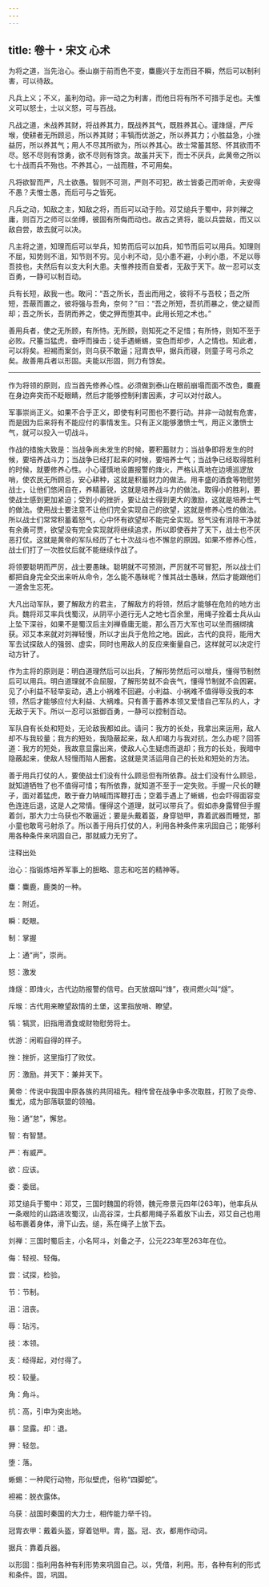 ```yaml
---
---
---
```

title: 卷十・宋文 心术
---

为将之道，当先治心。泰山崩于前而色不变，麋鹿兴于左而目不瞬，然后可以制利害，可以待敌。

凡兵上义；不义，虽利勿动。非一动之为利害，而他日将有所不可措手足也。夫惟义可以怒士，士以义怒，可与百战。

凡战之道，未战养其财，将战养其力，既战养其气，既胜养其心。谨烽燧，严斥堠，使耕者无所顾忌，所以养其财；丰犒而优游之，所以养其力；小胜益急，小挫益厉，所以养其气；用人不尽其所欲为，所以养其心。故士常蓄其怒、怀其欲而不尽。怒不尽则有馀勇，欲不尽则有馀贪。故虽并天下，而士不厌兵，此黄帝之所以七十战而兵不殆也。不养其心，一战而胜，不可用矣。

凡将欲智而严，凡士欲愚。智则不可测，严则不可犯，故士皆委己而听命，夫安得不愚？夫惟士愚，而后可与之皆死。

凡兵之动，知敌之主，知敌之将，而后可以动于险。邓艾缒兵于蜀中，非刘禅之庸，则百万之师可以坐缚，彼固有所侮而动也。故古之贤将，能以兵尝敌，而又以敌自尝，故去就可以决。

凡主将之道，知理而后可以举兵，知势而后可以加兵，知节而后可以用兵。知理则不屈，知势则不沮，知节则不穷。见小利不动，见小患不避，小利小患，不足以辱吾技也，夫然后有以支大利大患。夫惟养技而自爱者，无敌于天下。故一忍可以支百勇，一静可以制百动。

兵有长短，敌我一也。敢问：“吾之所长，吾出而用之，彼将不与吾校；吾之所短，吾蔽而置之，彼将强与吾角，奈何？”曰：“吾之所短，吾抗而暴之，使之疑而却；吾之所长，吾阴而养之，使之狎而堕其中。此用长短之术也。”

善用兵者，使之无所顾，有所恃。无所顾，则知死之不足惜；有所恃，则知不至于必败。尺箠当猛虎，奋呼而操击；徒手遇蜥蜴，变色而却步，人之情也。知此者，可以将矣。袒裼而案剑，则乌获不敢逼；冠胄衣甲，据兵而寝，则童子弯弓杀之矣。故善用兵者以形固。夫能以形固，则力有馀矣。

----------------

作为将领的原则，应当首先修养心性。必须做到泰山在眼前崩塌而面不改色，麋鹿在身边奔突而不眨眼睛，然后才能够控制利害因素，才可以对付敌人。

军事崇尚正义。如果不合乎正义，即使有利可图也不要行动。并非一动就有危害，而是因为后来将有不能应付的事情发生。只有正义能够激愤士气，用正义激愤士气，就可以投入一切战斗。

作战的措施大致是：当战争尚未发生的时候，要积蓄财力；当战争即将发生的时候，要培养战斗力；当战争已经打起来的时候，要培养士气；当战争已经取得胜利的时候，就要修养心性。小心谨慎地设置报警的烽火，严格认真地在边境巡逻放哨，使农民无所顾忌，安心耕种，这就是积蓄财力的做法。用丰盛的酒食等物慰劳战士，让他们悠闲自在，养精蓄锐，这就是培养战斗力的做法。取得小的胜利，要使战士感到更加紧迫；受到小的挫折，要让战士得到更大的激励，这就是培养士气的做法。使用战士要注意不让他们完全实现自己的欲望，这就是修养心性的做法。所以战士们常常积蓄着怒气，心中怀有欲望却不能完全实现。怒气没有消除干净就有余勇可贾，欲望没有完全实现就将继续追求，所以即使吞并了天下，战士也不厌恶打仗。这就是黄帝的军队经历了七十次战斗也不懈怠的原因。如果不修养心性，战士们打了一次胜仗后就不能继续作战了。

将领要聪明而严厉，战士要愚昧。聪明就不可预测，严厉就不可冒犯，所以战士们都把自身完全交出来听从命令，怎么能不愚昧呢？惟其战士愚昧，然后才能跟他们一道舍生忘死。

大凡出动军队，要了解敌方的君主，了解敌方的将领，然后才能够在危险的地方出兵。魏将邓艾率兵伐蜀汉，从阴平小道行无人之地七百余里，用绳子拴着士兵从山上坠下深谷，如果不是蜀汉后主刘禅昏庸无能，那么百万大军也可以坐而捆绑擒获。邓艾本来就对刘禅轻慢，所以才出兵于危险之地。因此，古代的良将，能用大军去试探敌人的强弱、虚实，同时也用敌人的反应来衡量自己，这样就可以决定行动方针了。

作为主将的原则是：明白道理然后可以出兵，了解形势然后可以增兵，懂得节制然后可以用兵。明白道理就不会屈服，了解形势就不会丧气，懂得节制就不会困窘。见了小利益不轻举妄动，遇上小祸难不回避。小利益、小祸难不值得辱没我的本领，然后才能够应付大利益、大祸难。只有善于蓄养本领又爱惜自己军队的人，才无敌于天下。所以一忍可以抵御百勇，一静可以控制百动。

军队自有长处和短处，无论敌我都如此。请问：我方的长处，我拿出来运用，敌人却不与我较量；我方的短处，我隐蔽起来，敌人却竭力与我对抗，怎么办呢？回答道：我方的短处，我故意显露出来，使敌人心生疑虑而退却；我方的长处，我暗中隐蔽起来，使敌人轻慢而陷人圈套。这就是灵活运用自己的长处和短处的方法。

善于用兵打仗的人，要使战士们没有什么顾忌但有所依靠。战士们没有什么顾忌，就知道牺牲了也不值得可惜；有所依靠，就知道不至于一定失败。手握一尺长的鞭子，面对着猛虎，敢于奋力呐喊而挥鞭打击；空着手遇上了蜥蜴，也会吓得面容变色连连后退，这是人之常情。懂得这个道理，就可以带兵了。假如赤身露臂但手握着剑，那大力士乌获也不敢逼近；要是头戴着盔，身穿铠甲，靠着武器而睡觉，那小童也敢弯弓射杀了。所以善于用兵打仗的人，利用各种条件来巩固自己；能够利用各种条件来巩固自己，那就威力无穷了。

注释出处

治心：指锻炼培养军事上的胆略、意志和吃苦的精神等。

麋：麋鹿，鹿类的一种。

左：附近。

瞬：眨眼。

制：掌握

上：通“尚”，崇尚。

怒：激发

烽燧：即烽火，古代边防报警的信号。白天放烟叫“烽”，夜间燃火叫“燧”。

斥堠：古代用来瞭望敌情的土堡，这里指放哨、瞭望。

犒：犒赏，旧指用酒食或财物慰劳将士。

优游：闲暇自得的样子。

挫：挫折，这里指打了败仗。

厉：激励。并天下：兼并天下。

黄帝：传说中我国中原各族的共同祖先。相传曾在战争中多次取胜，打败了炎帝、蚩尤，成为部落联盟的领袖。

殆：通“怠”，懈怠。

智：有智慧。

严：有威严。

欲：应该。

委：委屈。

邓艾缒兵于蜀中：邓艾，三国时魏国的将领，魏元帝景元四年(263年)，他率兵从一条艰险的山路进攻蜀汉，山高谷深，士兵都用绳子系着放下山去，邓艾自己也用毡布裹着身体，滑下山去。缒，系在绳子上放下去。

刘禅：三国时蜀后主，小名阿斗，刘备之子，公元223年至263年在位。

侮：轻视、轻侮。

尝：试探，检验。

节：节制。

沮：沮丧。

辱：玷污。

技：本领。

支：经得起，对付得了。

校：较量。

角：角斗。

抗：高，引申为突出地。

暴：显露。却：退。

狎：轻忽。

堕：落。

蜥蜴：一种爬行动物，形似壁虎，俗称“四脚蛇”。

袒裼：脱衣露体。

乌获：战国时秦国的大力士，相传能力举千钧。

冠胄衣甲：戴着头盔，穿着铠甲。胄，盔。冠、衣，都用作动词。

据兵：靠着兵器。

以形固：指利用各种有利形势来巩固自己。以，凭借，利用。形，各种有利的形式和条件。固，巩固。


